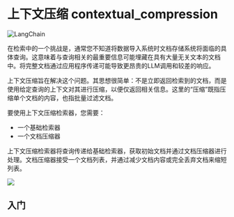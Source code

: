 # 上下文压缩 contextual_compression


![LangChain](https://pica.zhimg.com/50/v2-56e8bbb52aa271012541c1fe1ceb11a2_r.gif 'LangChain中文网')


在检索中的一个挑战是，通常您不知道将数据导入系统时文档存储系统将面临的具体查询。这意味着与查询相关的最重要信息可能埋藏在具有大量无关文本的文档中。将完整文档通过应用程序传递可能导致更昂贵的LLM调用和较差的响应。

上下文压缩旨在解决这个问题。其思想很简单：不是立即返回检索到的文档，而是使用给定查询的上下文对其进行压缩，以便仅返回相关信息。这里的“压缩”既指压缩单个文档的内容，也指批量过滤文档。

要使用上下文压缩检索器，您需要：
- 一个基础检索器
- 一个文档压缩器

上下文压缩检索器将查询传递给基础检索器，获取初始文档并通过文档压缩器进行处理。文档压缩器接受一个文档列表，并通过减少文档内容或完全丢弃文档来缩短列表。

![](https://drive.google.com/uc?id=1CtNgWODXZudxAWSRiWgSGEoTNrUFT98v)

## 入门


<Example/>
